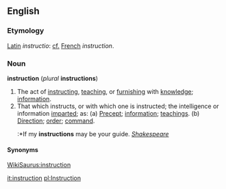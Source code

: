 ==English==

===Etymology===
[[Latin]] ''instructio'': [[cf.]] [[French]] ''instruction''.

===Noun===
'''instruction''' (''plural'' '''instructions''')

#The act of [[instruct]]ing, [[teach]]ing, or [[furnish]]ing with [[knowledge]]; [[information]].
#That which instructs, or with which one is instructed; the intelligence or information [[impart]]ed; as: (a) [[Precept]]; [[information]]; [[teachings]]. (b) [[Direction]]; [[order]]; [[command]]. 
#:*If my '''instructions''' may be your guide. ''[[Shakespeare]]'' 

====Synonyms====
[[WikiSaurus:instruction]]

{{webster}}

[[it:instruction]]
[[pl:Instruction]]